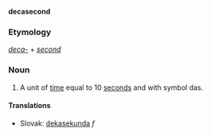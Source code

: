 '''decasecond'''

===Etymology===

''[[deca-]]'' + ''[[second]]''

===Noun===

#A unit of [[time]] equal to 10 [[second]]s and with symbol das.

==== Translations ====
*Slovak: [[dekasekunda]] ''f''